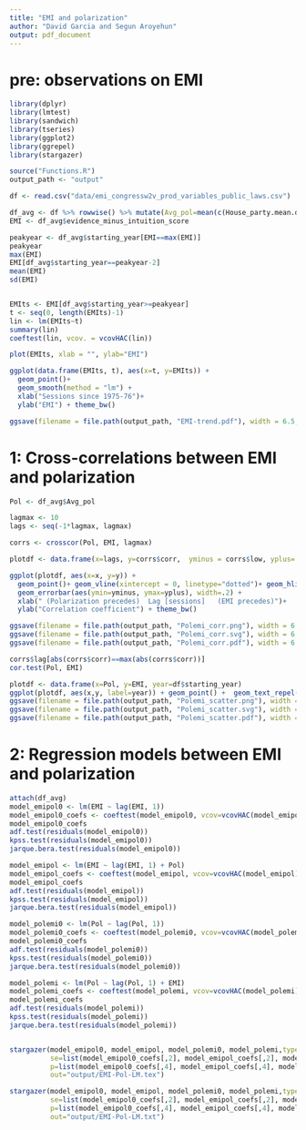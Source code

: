 ```yaml
---
title: "EMI and polarization"
author: "David Garcia and Segun Aroyehun"
output: pdf_document
---
```


# pre: observations on EMI
```r
library(dplyr)
library(lmtest)
library(sandwich)
library(tseries)
library(ggplot2)
library(ggrepel)
library(stargazer)

source("Functions.R")
output_path <- "output"

df <- read.csv("data/emi_congressw2v_prod_variables_public_laws.csv")

df_avg <- df %>% rowwise() %>% mutate(Avg_pol=mean(c(House_party.mean.diff.d1, Senate_party.mean.diff.d1), na.rm=T))
EMI <- df_avg$evidence_minus_intuition_score

peakyear <- df_avg$starting_year[EMI==max(EMI)]
peakyear
max(EMI)
EMI[df_avg$starting_year==peakyear-2]
mean(EMI)
sd(EMI)


EMIts <- EMI[df_avg$starting_year>=peakyear]
t <- seq(0, length(EMIts)-1)
lin <- lm(EMIts~t)
summary(lin)
coeftest(lin, vcov. = vcovHAC(lin))

plot(EMIts, xlab = "", ylab="EMI")

ggplot(data.frame(EMIts, t), aes(x=t, y=EMIts)) + 
  geom_point()+
  geom_smooth(method = "lm") +
  xlab("Sessions since 1975-76")+
  ylab("EMI") + theme_bw()

ggsave(filename = file.path(output_path, "EMI-trend.pdf"), width = 6.5, height = 3, dpi = 300, device="pdf")

```




# 1: Cross-correlations between EMI and polarization

```r

Pol <- df_avg$Avg_pol

lagmax <- 10
lags <- seq(-1*lagmax, lagmax)

corrs <- crosscor(Pol, EMI, lagmax)

plotdf <- data.frame(x=lags, y=corrs$corr,  yminus = corrs$low, yplus= corrs$high)

ggplot(plotdf, aes(x=x, y=y)) + 
  geom_point()+ geom_vline(xintercept = 0, linetype="dotted")+ geom_hline(yintercept = 0, linetype="dotted")+
  geom_errorbar(aes(ymin=yminus, ymax=yplus), width=.2) +
  xlab(" (Polarization precedes)  Lag [sessions]   (EMI precedes)")+
  ylab("Correlation coefficient") + theme_bw()

ggsave(filename = file.path(output_path, "Polemi_corr.png"), width = 6.5, height = 3, dpi = 300)
ggsave(filename = file.path(output_path, "Polemi_corr.svg"), width = 6.5, height = 3, dpi = 300, device = "svg")
ggsave(filename = file.path(output_path, "Polemi_corr.pdf"), width = 6.5, height = 3, dpi = 300, device = "pdf")

corrs$lag[abs(corrs$corr)==max(abs(corrs$corr))]
cor.test(Pol, EMI)

plotdf <- data.frame(x=Pol, y=EMI, year=df$starting_year)
ggplot(plotdf, aes(x,y, label=year)) + geom_point() +  geom_text_repel(direction="y",size=3) + xlab("Polarization") + ylab("EMI score") + theme_bw() 
ggsave(filename = file.path(output_path, "Polemi_scatter.png"), width = 6.5, height = 5, dpi = 300)
ggsave(filename = file.path(output_path, "Polemi_scatter.svg"), width = 6.5, height = 5, dpi = 300, device = "svg")
ggsave(filename = file.path(output_path, "Polemi_scatter.pdf"), width = 6.5, height = 5, dpi = 300, device = "pdf")
```



# 2: Regression models between EMI and polarization

```r
attach(df_avg)
model_emipol0 <- lm(EMI ~ lag(EMI, 1)) 
model_emipol0_coefs <- coeftest(model_emipol0, vcov=vcovHAC(model_emipol0))
model_emipol0_coefs
adf.test(residuals(model_emipol0))
kpss.test(residuals(model_emipol0))
jarque.bera.test(residuals(model_emipol0))

model_emipol <- lm(EMI ~ lag(EMI, 1) + Pol) 
model_emipol_coefs <- coeftest(model_emipol, vcov=vcovHAC(model_emipol))
model_emipol_coefs
adf.test(residuals(model_emipol))
kpss.test(residuals(model_emipol))
jarque.bera.test(residuals(model_emipol))

model_polemi0 <- lm(Pol ~ lag(Pol, 1)) 
model_polemi0_coefs <- coeftest(model_polemi0, vcov=vcovHAC(model_polemi0))
model_polemi0_coefs
adf.test(residuals(model_polemi0))
kpss.test(residuals(model_polemi0))
jarque.bera.test(residuals(model_polemi0))

model_polemi <- lm(Pol ~ lag(Pol, 1) + EMI) 
model_polemi_coefs <- coeftest(model_polemi, vcov=vcovHAC(model_polemi))
model_polemi_coefs
adf.test(residuals(model_polemi))
kpss.test(residuals(model_polemi))
jarque.bera.test(residuals(model_polemi))


stargazer(model_emipol0, model_emipol, model_polemi0, model_polemi,type = "latex", digits = 2, df = F, 
          se=list(model_emipol0_coefs[,2], model_emipol_coefs[,2], model_polemi0_coefs[,2], model_polemi_coefs[,2]),
          p=list(model_emipol0_coefs[,4], model_emipol_coefs[,4], model_polemi0_coefs[,4], model_polemi_coefs[,4]),
          out="output/EMI-Pol-LM.tex")

stargazer(model_emipol0, model_emipol, model_polemi0, model_polemi,type = "text", digits = 2, df = F, 
          se=list(model_emipol0_coefs[,2], model_emipol_coefs[,2], model_polemi0_coefs[,2], model_polemi_coefs[,2]),
          p=list(model_emipol0_coefs[,4], model_emipol_coefs[,4], model_polemi0_coefs[,4], model_polemi_coefs[,4]),
          out="output/EMI-Pol-LM.txt")
```

